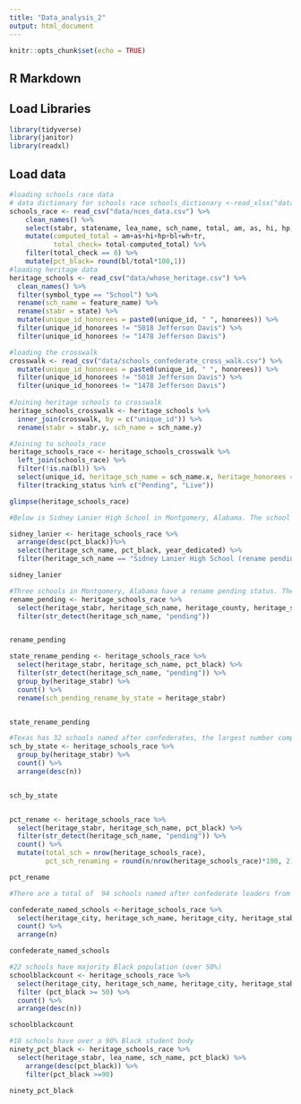 ```yaml
---
title: "Data_analysis_2"
output: html_document
---
```


```r
knitr::opts_chunk$set(echo = TRUE)
```

## R Markdown

## Load Libraries

```r
library(tidyverse)
library(janitor)
library(readxl)
```

## Load data
```r
#loading schools race data
# data dictionary for schools race schools_dictionary <-read_xlsx("data/2015-16_CCD_Companion_School_Membership_layout.xlsx")
schools_race <- read_csv("data/nces_data.csv") %>%
    clean_names() %>%
    select(stabr, statename, lea_name, sch_name, total, am, as, hi, hp, bl, wh, tr) %>%
    mutate(computed_total = am+as+hi+hp+bl+wh+tr,
           total_check= total-computed_total) %>%
    filter(total_check == 0) %>%
    mutate(pct_black= round(bl/total*100,1))
#loading heritage data
heritage_schools <- read_csv("data/whose_heritage.csv") %>%
  clean_names() %>%
  filter(symbol_type == "School") %>%
  rename(sch_name = feature_name) %>%
  rename(stabr = state) %>% 
  mutate(unique_id_honorees = paste0(unique_id, " ", honorees)) %>%
  filter(unique_id_honorees != "5018 Jefferson Davis") %>%
  filter(unique_id_honorees != "1478 Jefferson Davis")

#loading the crosswalk
crosswalk <- read_csv("data/schools_confederate_cross_walk.csv") %>%
  mutate(unique_id_honorees = paste0(unique_id, " ", honorees)) %>%
  filter(unique_id_honorees != "5018 Jefferson Davis") %>%
  filter(unique_id_honorees != "1478 Jefferson Davis")
  
#Joining heritage schools to crosswalk
heritage_schools_crosswalk <- heritage_schools %>%
  inner_join(crosswalk, by = c("unique_id")) %>%
  rename(stabr = stabr.y, sch_name = sch_name.y)

#Joining to schools_race
heritage_schools_race <- heritage_schools_crosswalk %>%
  left_join(schools_race) %>%
  filter(!is.na(bl)) %>%
  select(unique_id, heritage_sch_name = sch_name.x, heritage_honorees = honorees.x, heritage_city = city.x, heritage_county = county.x, heritage_stabr = stabr.x, side:removed_after_charlottesville, lea_name, sch_name, total:pct_black) %>%
  filter(tracking_status %in% c("Pending", "Live"))

glimpse(heritage_schools_race)

```
```r
#Below is Sidney Lanier High School in Montgomery, Alabama. The school is named after confederate Sidney Lanier and the school's population is more than 99% Black.

sidney_lanier <- heritage_schools_race %>%
  arrange(desc(pct_black))%>%
  select(heritage_sch_name, pct_black, year_dedicated) %>%
  filter(heritage_sch_name == "Sidney Lanier High School (rename pending)")

sidney_lanier
```

```r
#Three schools in Montgomery, Alabama have a rename pending status. There are four schools total with a rename pending status, the last one is located in Texas. Three of the schools were dedicated during the the civil rights era.
rename_pending <- heritage_schools_race %>%
  select(heritage_stabr, heritage_sch_name, heritage_county, heritage_stabr, year_dedicated, pct_black) %>%
  filter(str_detect(heritage_sch_name, "pending")) 


rename_pending

state_rename_pending <- heritage_schools_race %>%
  select(heritage_stabr, heritage_sch_name, pct_black) %>%
  filter(str_detect(heritage_sch_name, "pending")) %>%
  group_by(heritage_stabr) %>%
  count() %>%
  rename(sch_pending_rename_by_state = heritage_stabr)


state_rename_pending
```


```r
#Texas has 32 schools named after confederates, the largest number compared to all states. 4.26% of schools named after confederates are undergoing a name change. 
sch_by_state <- heritage_schools_race %>%
  group_by(heritage_stabr) %>%
  count() %>%
  arrange(desc(n))


sch_by_state


pct_rename <- heritage_schools_race %>%
  select(heritage_stabr, heritage_sch_name, pct_black) %>%
  filter(str_detect(heritage_sch_name, "pending")) %>%
  count() %>%
  mutate(total_sch = nrow(heritage_schools_race),
         pct_sch_renaming = round(n/nrow(heritage_schools_race)*100, 2))

pct_rename

```

```r
#There are a total of  94 schools named after confederate leaders from these two joined data sets

confederate_named_schools <-heritage_schools_race %>%
  select(heritage_city, heritage_sch_name, heritage_city, heritage_stabr) %>%
  count() %>%
  arrange(n)

confederate_named_schools


```

```r
#22 schools have majority Black population (over 50%)
schoolblackcount <- heritage_schools_race %>%
  select(heritage_city, heritage_sch_name, heritage_city, heritage_stabr, pct_black) %>%
  filter (pct_black >= 50) %>%
  count() %>%
  arrange(desc(n))

schoolblackcount
```

```r
#10 schools have over a 90% Black student body
ninety_pct_black <- heritage_schools_race %>%
  select(heritage_stabr, lea_name, sch_name, pct_black) %>%
	arrange(desc(pct_black)) %>%
	filter(pct_black >=90)

ninety_pct_black

```

